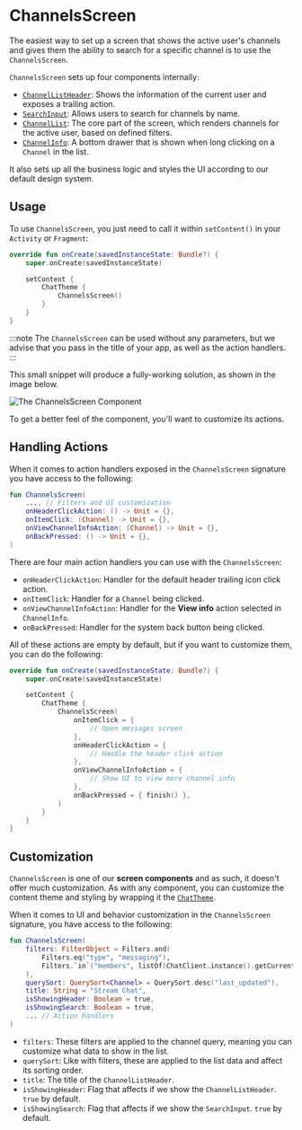 # ChannelsScreen

The easiest way to set up a screen that shows the active user's channels and gives them the ability to search for a specific channel is to use the `ChannelsScreen`.

`ChannelsScreen` sets up four components internally:

* [`ChannelListHeader`](./02-channel-list-header.mdx): Shows the information of the current user and exposes a trailing action.
* [`SearchInput`](../06-utility-components/03-search-input.mdx): Allows users to search for channels by name.
* [`ChannelList`](./03-channel-list.mdx): The core part of the screen, which renders channels for the active user, based on defined filters.
* [`ChannelInfo`](./05-channel-info.mdx): A bottom drawer that is shown when long clicking on a `Channel` in the list.

It also sets up all the business logic and styles the UI according to our default design system.

## Usage

To use `ChannelsScreen`, you just need to call it within `setContent()` in your `Activity` or `Fragment`:

```kotlin
override fun onCreate(savedInstanceState: Bundle?) {
    super.onCreate(savedInstanceState)

    setContent {
        ChatTheme {
            ChannelsScreen()
        }
    }
}
```

:::note 
The `ChannelsScreen` can be used without any parameters, but we advise that you pass in the title of your app, as well as the action handlers.
:::

This small snippet will produce a fully-working solution, as shown in the image below.

![The ChannelsScreen Component](../../assets/compose_default_channels_screen_component.png) 

To get a better feel of the component, you'll want to customize its actions.

## Handling Actions

When it comes to action handlers exposed in the `ChannelsScreen` signature you have access to the following:

```kotlin
fun ChannelsScreen(
	..., // Filters and UI customization
    onHeaderClickAction: () -> Unit = {},
    onItemClick: (Channel) -> Unit = {},
    onViewChannelInfoAction: (Channel) -> Unit = {},
    onBackPressed: () -> Unit = {},
)
```

There are four main action handlers you can use with the `ChannelsScreen`:

* `onHeaderClickAction`: Handler for the default header trailing icon click action.
* `onItemClick`: Handler for a `Channel` being clicked.
* `onViewChannelInfoAction`: Handler for the **View info** action selected in `ChannelInfo`. 
* `onBackPressed`: Handler for the system back button being clicked.

All of these actions are empty by default, but if you want to customize them, you can do the following:

```kotlin
override fun onCreate(savedInstanceState: Bundle?) {
    super.onCreate(savedInstanceState)

    setContent {
        ChatTheme {
            ChannelsScreen(
                onItemClick = {
                    // Open messages screen          
                },
                onHeaderClickAction = {
                    // Handle the header click action
                },
                onViewChannelInfoAction = {
                    // Show UI to view more channel info
                },
                onBackPressed = { finish() },
            )
        }
    }
}
```

## Customization

`ChannelsScreen` is one of our **screen components** and as such, it doesn't offer much customization. As with any component, you can customize the content theme and styling by wrapping it the [`ChatTheme`](../02-general-customization/01-chat-theme.mdx).

When it comes to UI and behavior customization in the `ChannelsScreen` signature, you have access to the following:

```kotlin
fun ChannelsScreen(
    filters: FilterObject = Filters.and(
        Filters.eq("type", "messaging"),
        Filters.`in`("members", listOf(ChatClient.instance().getCurrentUser()?.id ?: ""))
    ),
    querySort: QuerySort<Channel> = QuerySort.desc("last_updated"),
    title: String = "Stream Chat",
    isShowingHeader: Boolean = true,
    isShowingSearch: Boolean = true,
    ... // Action handlers
)
```

* `filters`: These filters are applied to the channel query, meaning you can customize what data to show in the list.
* `querySort`: Like with filters, these are applied to the list data and affect its sorting order.
* `title`: The title of the `ChannelListHeader`.
* `isShowingHeader`: Flag that affects if we show the `ChannelListHeader`. `true` by default.
* `isShowingSearch`: Flag that affects if we show the `SearchInput`. `true` by default.

<!-- TODO WIP PAGE If you want to build a custom Channels screen UI or override the default the behavior, follow our [Building Custom Screens](../_07-guides/06-building-custom-screens.mdx) guide. -->
